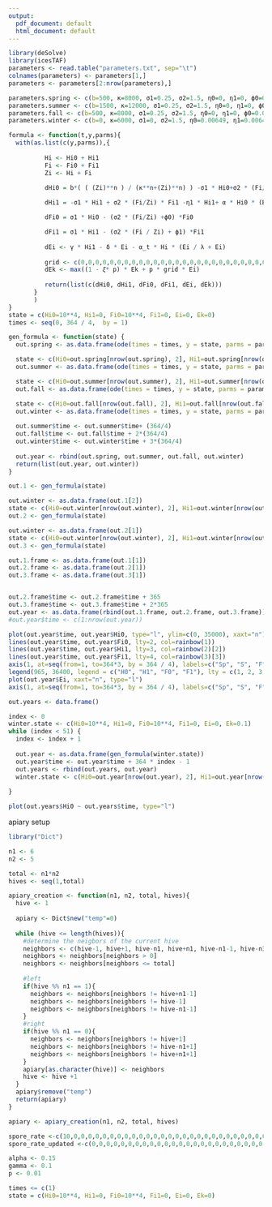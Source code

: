 ```yaml
---
output:
  pdf_document: default
  html_document: default
---
```

```r
library(deSolve)
library(icesTAF)
parameters <- read.table("parameters.txt", sep="\t")
colnames(parameters) <- parameters[1,]
parameters <- parameters[2:nrow(parameters),]
```

```r
parameters.spring <- c(b=500, κ=8000, σ1=0.25, σ2=1.5, η0=0, η1=0, ϕ0=0.08511, ϕ1=0.16936, α=0.55, γ=0.2061, δ=0.006570, α_t=0.14, λ=10000, n=2, p=1, 𝜉=8)
parameters.summer <- c(b=1500, κ=12000, σ1=0.25, σ2=1.5, η0=0, η1=0, ϕ0=0.08511, ϕ1=0.16936, α=0.12, γ=0.2835, δ=0.023300, α_t=0.14, λ=10000, n=2, p=0, 𝜉=8)
parameters.fall <- c(b=500, κ=8000, σ1=0.25, σ2=1.5, η0=0, η1=0, ϕ0=0.08511, ϕ1=0.16936, α=0.24, γ=0.2527, δ=0.015683, α_t=0.14, λ=10000, n=2, p=0, 𝜉=8)
parameters.winter <- c(b=0, κ=6000, σ1=0, σ2=1.5, η0=0.00649, η1=0.00649, ϕ0=0, ϕ1=0, α=0, γ=0, δ=0, α_t=0.14, λ=10000, n=2, p=0, 𝜉=8)

formula <- function(t,y,parms){
  with(as.list(c(y,parms)),{
    
          Hi <- Hi0 + Hi1
          Fi <- Fi0 + Fi1
          Zi <- Hi + Fi
    
          dHi0 = b*( ( (Zi)**n ) / (κ**n+(Zi)**n) ) -σ1 * Hi0+σ2 * (Fi/Zi) * Fi0 - η0 * Hi0 - α* Hi0* ( Ei / λ+Ei)

          dHi1 = -σ1 * Hi1 + σ2 * (Fi/Zi) * Fi1 -η1 * Hi1+ α * Hi0 * (Ei / (λ+Ei))

          dFi0 = σ1 * Hi0 - (σ2 * (Fi/Zi) +ϕ0) *Fi0

          dFi1 = σ1 * Hi1 - (σ2 * (Fi / Zi) + ϕ1) *Fi1
            
          dEi <- γ * Hi1 - δ * Ei - α_t * Hi * (Ei / λ + Ei)
          
          grid <- c(0,0,0,0,0,0,0,0,0,0,0,0,0,0,0,0,0,0,0,0,0,0,0,0,0,0,0,0,0,0)
          dEk <- max((1 - 𝜉* p) * Ek + p * grid * Ei)
          
          return(list(c(dHi0, dHi1, dFi0, dFi1, dEi, dEk)))
       }
       )
}
state = c(Hi0=10**4, Hi1=0, Fi0=10**4, Fi1=0, Ei=0, Ek=0)
times <- seq(0, 364 / 4,  by = 1)

gen_formula <- function(state) {
  out.spring <- as.data.frame(ode(times = times, y = state, parms = parameters.spring, func = formula, method = "euler"))

  state <- c(Hi0=out.spring[nrow(out.spring), 2], Hi1=out.spring[nrow(out.spring), 3], Fi0=out.spring[nrow(out.spring), 4], Fi1=out.spring[nrow(out.spring), 5], Ei=out.spring[nrow(out.spring), 6], Ek=out.spring[nrow(out.spring), 7])
  out.summer <- as.data.frame(ode(times = times, y = state, parms = parameters.summer, func = formula, method = "euler"))

  state <- c(Hi0=out.summer[nrow(out.summer), 2], Hi1=out.summer[nrow(out.summer), 3], Fi0=out.summer[nrow(out.summer), 4], Fi1=out.summer[nrow(out.summer), 5], Ei=out.summer[nrow(out.summer), 6], Ek=out.summer[nrow(out.summer), 7])
  out.fall <- as.data.frame(ode(times = times, y = state, parms = parameters.fall, func = formula, method = "euler"))

  state <- c(Hi0=out.fall[nrow(out.fall), 2], Hi1=out.fall[nrow(out.fall), 3], Fi0=out.fall[nrow(out.fall), 4], Fi1=out.fall[nrow(out.fall), 5], Ei=out.fall[nrow(out.fall), 6], Ek=out.fall[nrow(out.fall), 7])
  out.winter <- as.data.frame(ode(times = times, y = state, parms = parameters.winter, func = formula, method = "euler"))  
  
  out.summer$time <- out.summer$time+ (364/4)
  out.fall$time <- out.fall$time + 2*(364/4)
  out.winter$time <- out.winter$time + 3*(364/4)
  
  out.year <- rbind(out.spring, out.summer, out.fall, out.winter)
  return(list(out.year, out.winter))
}

out.1 <- gen_formula(state)

out.winter <- as.data.frame(out.1[2])
state <- c(Hi0=out.winter[nrow(out.winter), 2], Hi1=out.winter[nrow(out.winter), 3], Fi0=out.winter[nrow(out.winter), 4], Fi1=out.winter[nrow(out.winter), 5], Ei=out.winter[nrow(out.winter), 6], Ek=out.winter[nrow(out.winter), 7])
out.2 <- gen_formula(state)

out.winter <- as.data.frame(out.2[1])
state <- c(Hi0=out.winter[nrow(out.winter), 2], Hi1=out.winter[nrow(out.winter), 3], Fi0=out.winter[nrow(out.winter), 4], Fi1=out.winter[nrow(out.winter), 5], Ei=out.winter[nrow(out.winter), 6], Ek=out.winter[nrow(out.winter), 7])
out.3 <- gen_formula(state)

out.1.frame <- as.data.frame(out.1[1])
out.2.frame <- as.data.frame(out.2[1])
out.3.frame <- as.data.frame(out.3[1])


out.2.frame$time <- out.2.frame$time + 365
out.3.frame$time <- out.3.frame$time + 2*365
out.year <- as.data.frame(rbind(out.1.frame, out.2.frame, out.3.frame))
#out.year$time <- c(1:nrow(out.year))

plot(out.year$time, out.year$Hi0, type="l", ylim=c(0, 35000), xaxt="n")
lines(out.year$time, out.year$Fi0, lty=2, col=rainbow(1))
lines(out.year$time, out.year$Hi1, lty=3, col=rainbow(2)[2])
lines(out.year$time, out.year$Fi1, lty=4, col=rainbow(3)[3])
axis(1, at=seq(from=1, to=364*3, by = 364 / 4), labels=c("Sp", "S", "F", "W", "Sp", "S", "F", "W", "Sp", "S", "F", "W"))
legend(965, 36400, legend = c("H0", "H1", "F0", "F1"), lty = c(1, 2, 3, 4), title = "Subgroup", xpd="NA", col=rainbow(3))
plot(out.year$Ei, xaxt="n", type="l")
axis(1, at=seq(from=1, to=364*3, by = 364 / 4), labels=c("Sp", "S", "F", "W", "Sp", "S", "F", "W", "Sp", "S", "F", "W"))
```


```r
out.years <- data.frame()

index <- 0
winter.state <- c(Hi0=10**4, Hi1=0, Fi0=10**4, Fi1=0, Ei=0, Ek=0.1)
while (index < 51) {
  index <- index + 1
  
  out.year <- as.data.frame(gen_formula(winter.state))
  out.year$time <- out.year$time + 364 * index - 1
  out.years <- rbind(out.years, out.year)
  winter.state <- c(Hi0=out.year[nrow(out.year), 2], Hi1=out.year[nrow(out.year), 3], Fi0=out.year[nrow(out.year), 4], Fi1=out.year[nrow(out.year), 5], Ei=out.year[nrow(out.year), 6], Ek=out.year[nrow(out.year), 7])
  
}

plot(out.years$Hi0 ~ out.years$time, type="l")
```



apiary setup
```r
library("Dict")

n1 <- 6
n2 <- 5

total <- n1*n2
hives <- seq(1,total)

apiary_creation <- function(n1, n2, total, hives){
  hive <- 1
  
  apiary <- Dict$new("temp"=0)
  
  while (hive <= length(hives)){
    #determine the neigbors of the current hive
    neighbors <- c(hive-1, hive+1, hive-n1, hive+n1, hive-n1-1, hive-n1+1, hive+n1-1, hive+n1+1)
    neighbors <- neighbors[neighbors > 0]
    neighbors <- neighbors[neighbors <= total]
    
    #left
    if(hive %% n1 == 1){
      neighbors <- neighbors[neighbors != hive+n1-1]
      neighbors <- neighbors[neighbors != hive-1]
      neighbors <- neighbors[neighbors != hive-n1-1]
    }
    #right
    if(hive %% n1 == 0){
      neighbors <- neighbors[neighbors != hive+1]
      neighbors <- neighbors[neighbors != hive-n1+1]
      neighbors <- neighbors[neighbors != hive+n1+1]
    }
    apiary[as.character(hive)] <- neighbors
    hive <- hive +1
  }
  apiary$remove("temp")
  return(apiary)
}

apiary <- apiary_creation(n1, n2, total, hives)

```

```r
spore_rate <-c(10,0,0,0,0,0,0,0,0,0,0,0,0,0,0,0,0,0,0,0,0,0,0,0,0,0,0,0,0,0)
spore_rate_updated <-c(0,0,0,0,0,0,0,0,0,0,0,0,0,0,0,0,0,0,0,0,0,0,0,0,0,0,0,0,0,0)

alpha <- 0.15
gamma <- 0.1
p <- 0.01

times <= c(1)
state = c(Hi0=10**4, Hi1=0, Fi0=10**4, Fi1=0, Ei=0, Ek=0)

``` 
